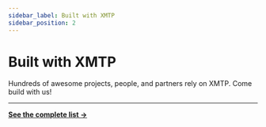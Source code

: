 ```yaml
---
sidebar_label: Built with XMTP
sidebar_position: 2
---
```



# Built with XMTP

Hundreds of awesome projects, people, and partners rely on XMTP. Come build with us!

<BuiltWithXmtp/>

***

**[See the complete list →](https://github.com/xmtp/awesome-xmtp)**